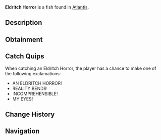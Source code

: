 {{FishInfobox
|image          = Eldritch Horror.png
|rarity         = Rare
|sea            = First Sea
|location       = [[Atlantis]]
|sublocation    = 
|sources        = Fishing Rod
|radar_location = 
|xp             = 600
|weather        = 
|time           = Night
|season         = 
|bait           = Truffle Worm
|base_weight    = 80
|base_value     = 1200
|weight_range   = 40
|base_chance    = 10
|base_resil     = 40
}}
'''Eldritch Horror''' is a {{Rarity|Rare}} fish found in [[Atlantis]].

== Description ==
{{Description|A being whose very existence defies comprehension. Its body seems to exist in multiple dimensions at once, making it difficult to perceive or understand.|Bestiary Entry}}

== Obtainment ==
{{Description|Your eyes may refuse to focus where it swims, Kraken Pool.|Bestiary Hint}}
{{Fish Availability|
Atlantis/Ancient Kraken Hunt
Atlantis/Kraken Hunt
Atlantis/Kraken Pool
|top_rods      = 
Leviathan's Fang Rod\98318.97\104130.06;
Trident Rod\90428.82\102225.24;
Krampus's Rod\88034.69\91049.78;
Free Spirit Rod\87067\98424.87;
Magma Rod\82650.32\85481;
Plastic Rod\77775.96\80113.42;
Buddy Bond Rod\57129.88\64466.01;
Firefly Rod\81881.79\123872.35;
Fast Rod\69479.23\113670.2;
Adventurer's Rod\70372.43\110211.8;
Brick Built Rod\54264.19\83605.57;
Lucky Rod\55638.99\94162.18;
Ethereal Prism Rod\78214.29\72361.98;
No-Life Rod\78196.54\78767.17;
Astralhook Rod\78081.61\72710.56;
Seraphic Rod\77246.47\72948.65;
Challenger's Rod\74511.87\72794.55;
Rod Of The Forgotten Fang\72444.99\70005.06;
Blazebringer Rod\68749.6\68276.27;
Rod Of The Depths\65661.43\63651.9;
Zeus Rod\64770.7\64432.99;
Verdant Shear Rod\63991.99\64407.01;
Rod Of The Exalted One\63204.94\65486.16;
Depthseeker Rod\58708.77\59726.62;
Avalanche Rod\52942.31\54046.96;
Volcanic Rod\50470.67\54513.58;
Steady Rod\18185.78\19995.09
|recommended   = Trident Rod
}}

== Catch Quips ==
When catching an Eldritch Horror, the player has a chance to make one of the following exclamations:
* AN ELDRITCH HORROR!
* REALITY BENDS!
* INCOMPREHENSIBLE!
* MY EYES!

== Change History ==
{{Change History|{{subst:Current Version}}}}

== Navigation ==
{{Fish Navbox|Atlantis}}